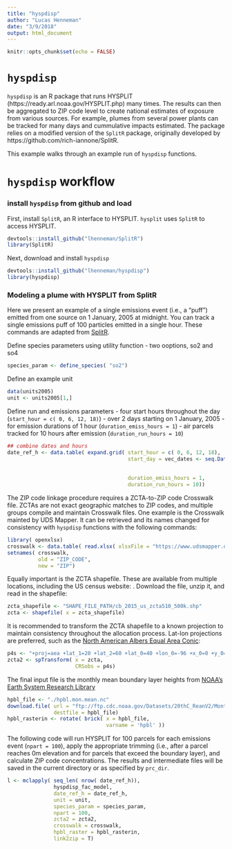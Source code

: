 ```yaml
---
title: "hyspdisp"
author: "Lucas Henneman"
date: "3/9/2018"
output: html_document
---
```


```r
knitr::opts_chunk$set(echo = FALSE)
```

# ```hyspdisp```

```hyspdisp``` is an R package that runs HYSPLIT (https://ready.arl.noaa.gov/HYSPLIT.php) many times. The results can then be aggregated to ZIP code level to create national estimates of exposure from various sources.  For example, plumes from several power plants can be tracked for many days and cummulative impacts estimated. The package relies on a modified version of the ```SplitR``` package, originally developed by https://github.com/rich-iannone/SplitR.

This example walks through an example run of ```hyspdisp``` functions.

# ```hyspdisp``` workflow
### install ```hyspdisp``` from github and load 
First, install ```SplitR```, an R interface to HYSPLIT. ```hysplit``` uses ```SplitR``` to access HYSPLIT.
```r
devtools::install_github("lhenneman/SplitR")
library(SplitR)
```
Next, download and install ```hyspdisp```
```r
devtools::install_github("lhenneman/hyspdisp")
library(hyspdisp)
```

### Modeling a plume with HYSPLIT from SplitR
Here we present an example of a single emissions event (i.e., a "puff") emitted from one source on 1 January, 2005 at midnight. You can track a single emissions puff of 100 particles emitted in a single hour. These commands are adapted from [SplitR](https://github.com/rich-iannone/SplitR). 

Define species parameters using utility function - two ooptions, so2 and so4
```r
species_param <- define_species( "so2")
```

Define an example unit
```r
data(units2005)
unit <- units2005[1,]
```

Define run and emissions parameters
- four start hours throughout the day (```start_hour = c( 0, 6, 12, 18)```)
- over 2 days starting on 1 January, 2005
- for emission durations of 1 hour (```duration_emiss_hours = 1```)
- air parcels tracked for 10 hours after emission (```duration_run_hours = 10```)
```r
## combine dates and hours
date_ref_h <- data.table( expand.grid( start_hour = c( 0, 6, 12, 18),
                                       start_day = vec_dates <- seq.Date( from = "2005-01-01",
                                                                          length.out = 2,
                                                                          by = '1 day'),
                                       duration_emiss_hours = 1,
                                       duration_run_hours = 10))
```


The ZIP code linkage procedure requires a ZCTA-to-ZIP code Crosswalk file. ZCTAs are not exact geographic matches to ZIP codes, and multiple groups compile and maintain Crosswalk files. One example is the Crosswalk mainted by UDS Mapper. It can be retrieved and its names changed for consistency with ```hyspdisp``` functions with the following commands:
```r
library( openxlsx)
crosswalk <- data.table( read.xlsx( xlsxFile = "https://www.udsmapper.org/docs/zip_to_zcta_2017.xlsx"))
setnames( crosswalk, 
          old = "ZIP_CODE", 
          new = "ZIP")
```

Equally important is the ZCTA shapefile. These are available from multiple locations, including the US census website: \url{http://www2.census.gov/geo/tiger/GENZ2017/shp/cb_2017_us_zcta510_500k.zip}. Download the file, unzip it, and read in the shapefile:
```r
zcta_shapefile <- "SHAPE_FILE_PATH/cb_2015_us_zcta510_500k.shp"
zcta <- shapefile( x = zcta_shapefile)
```

It is recommended to transform the ZCTA shapefile to a known projection to maintain consistency throughout the allocation process. Lat-lon projections are preferred, such as the [North American Albers Equal Area Conic](https://epsg.io/102008):
```r
p4s <- "+proj=aea +lat_1=20 +lat_2=60 +lat_0=40 +lon_0=-96 +x_0=0 +y_0=0 +ellps=GRS80 +datum=NAD83 +units=m"
zcta2 <- spTransform( x = zcta, 
                      CRSobs = p4s)
```

The final input file is the monthly mean boundary layer heights from [NOAA's Earth System Research Library](https://www.esrl.noaa.gov/psd/data/gridded/data.20thC_ReanV2.monolevel.mm.html)

```r
hpbl_file <- "./hpbl.mon.mean.nc"
download.file( url = "ftp://ftp.cdc.noaa.gov/Datasets/20thC_ReanV2/Monthlies/gaussian/monolevel/hpbl.mon.mean.nc",
               destfile = hpbl_file)
hpbl_rasterin <- rotate( brick( x = hpbl_file, 
                                varname = 'hpbl' ))
```

The following code will run HYSPLIT for 100 parcels for each emissions event (```npart = 100```), apply the appropriate trimming (i.e., after a parcel reaches 0m elevation and for parcels that exceed the boundary layer), and calculate ZIP code concentrations. The results and intermediate files will be saved in the current directory or as specified by ```prc_dir```.

```r
l <- mclapply( seq_len( nrow( date_ref_h)),
               hyspdisp_fac_model,
               date_ref_h = date_ref_h,
               unit = unit,
               species_param = species_param,
               npart = 100,
               zcta2 = zcta2,
               crosswalk = crosswalk,
               hpbl_raster = hpbl_rasterin,
               link2zip = T)
```




























